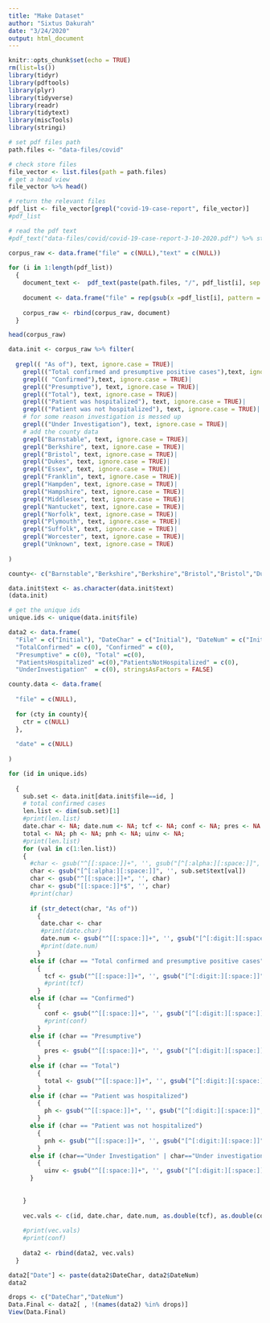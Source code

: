 ```yaml
---
title: "Make Dataset"
author: "Sixtus Dakurah"
date: "3/24/2020"
output: html_document
---
```


```r
knitr::opts_chunk$set(echo = TRUE)
rm(list=ls())
library(tidyr)
library(pdftools)
library(plyr)
library(tidyverse)
library(readr)
library(tidytext)
library(miscTools)
library(stringi)
```


```r
# set pdf files path
path.files <- "data-files/covid"

# check store files
file_vector <- list.files(path = path.files)
# get a head view
file_vector %>% head()
```

```r
# return the relevant files
pdf_list <- file_vector[grepl("covid-19-case-report", file_vector)]
#pdf_list
```

```r
# read the pdf text
#pdf_text("data-files/covid/covid-19-case-report-3-10-2020.pdf") %>% strsplit(split = "\n")
```

```r
corpus_raw <- data.frame("file" = c(NULL),"text" = c(NULL))
 
for (i in 1:length(pdf_list))
  {
    document_text <-  pdf_text(paste(path.files, "/", pdf_list[i], sep = "")) %>% readr::read_lines()
    
    document <- data.frame("file" = rep(gsub(x =pdf_list[i], pattern = ".pdf", replacement = ""), length(document_text) ), "text" =document_text)
  
    corpus_raw <- rbind(corpus_raw, document) 
  }
```

```r
head(corpus_raw)
```

```r
data.init <- corpus_raw %>% filter(
  
  grepl(( "As of"), text, ignore.case = TRUE)|
    grepl(("Total confirmed and presumptive positive cases"),text, ignore.case = TRUE)|
    grepl(( "Confirmed"),text, ignore.case = TRUE)|
    grepl(("Presumptive"), text, ignore.case = TRUE)|
    grepl(("Total"), text, ignore.case = TRUE)|
    grepl(("Patient was hospitalized"), text, ignore.case = TRUE)|
    grepl(("Patient was not hospitalized"), text, ignore.case = TRUE)|
    # for some reason investigation is messed up
    grepl(("Under Investigation"), text, ignore.case = TRUE)|
    # add the county data
    grepl("Barnstable", text, ignore.case = TRUE)| 
    grepl("Berkshire", text, ignore.case = TRUE)| 
    grepl("Bristol", text, ignore.case = TRUE)| 
    grepl("Dukes", text, ignore.case = TRUE)| 
    grepl("Essex", text, ignore.case = TRUE)| 
    grepl("Franklin", text, ignore.case = TRUE)| 
    grepl("Hampden", text, ignore.case = TRUE)| 
    grepl("Hampshire", text, ignore.case = TRUE)|
    grepl("Middlesex", text, ignore.case = TRUE)|
    grepl("Nantucket", text, ignore.case = TRUE)|
    grepl("Norfolk", text, ignore.case = TRUE)|
    grepl("Plymouth", text, ignore.case = TRUE)|
    grepl("Suffolk", text, ignore.case = TRUE)|
    grepl("Worcester", text, ignore.case = TRUE)|
    grepl("Unknown", text, ignore.case = TRUE)
  
)
```


```r
county<- c("Barnstable","Berkshire","Berkshire","Bristol","Bristol","Dukes","Essex","Franklin","Hampden","Hampshire","Middlesex","Nantucket","Nantucket","Norfolk","Plymouth","Suffolk","Worcester","Unknown")
```

```r
data.init$text <- as.character(data.init$text)
(data.init)
```

```r
# get the unique ids
unique.ids <- unique(data.init$file)

data2 <- data.frame(
  "File" = c("Initial"), "DateChar" = c("Initial"), "DateNum" = c("Initial"),
  "TotalConfirmed" = c(0), "Confirmed" = c(0), 
  "Presumptive" = c(0), "Total" =c(0),
  "PatientsHospitalized" =c(0),"PatientsNotHospitalized" = c(0),
  "UnderInvestigation"  = c(0), stringsAsFactors = FALSE)

county.data <- data.frame(
  
  "file" = c(NULL),
  
  for (cty in county){
    ctr = c(NULL)
  },
  
  "date" = c(NULL)
  
)

for (id in unique.ids)
  
  {
    sub.set <- data.init[data.init$file==id, ]
    # total confirmed cases
    len.list <- dim(sub.set)[1]
    #print(len.list)
    date.char <- NA; date.num <- NA; tcf <- NA; conf <- NA; pres <- NA
    total <- NA; ph <- NA; pnh <- NA; uinv <- NA;
    #print(len.list)
    for (val in c(1:len.list))
    {
      #char <- gsub("^[[:space:]]+", '', gsub("[^[:alpha:][:space:]]", '', sub.set$text[val])  )
      char <- gsub("[^[:alpha:][:space:]]", '', sub.set$text[val])
      char <- gsub("^[[:space:]]+", '', char)
      char <- gsub("[[:space:]]*$", '', char)
      #print(char)
      
      if (str_detect(char, "As of"))
        {
         date.char <- char
         #print(date.char)
         date.num <- gsub("^[[:space:]]+", '', gsub("[^[:digit:][:space:]]", '', sub.set$text[val]) )
         #print(date.num)
        }
      else if (char == "Total confirmed and presumptive positive cases" | char =="Confirmed Cases Reported")
        {
          tcf <- gsub("^[[:space:]]+", '', gsub("[^[:digit:][:space:]]", '', sub.set$text[val]) )
          #print(tcf)
        }
      else if (char == "Confirmed")
        {
          conf <- gsub("^[[:space:]]+", '', gsub("[^[:digit:][:space:]]", '', sub.set$text[val]) )
          #print(conf)
        }
      else if (char == "Presumptive")
        {
          pres <- gsub("^[[:space:]]+", '', gsub("[^[:digit:][:space:]]", '', sub.set$text[val]) )
        }
      else if (char == "Total")
        {
          total <- gsub("^[[:space:]]+", '', gsub("[^[:digit:][:space:]]", '', sub.set$text[val]) )
        }
      else if (char == "Patient was hospitalized")
        {
          ph <- gsub("^[[:space:]]+", '', gsub("[^[:digit:][:space:]]", '', sub.set$text[val]) )
        }
      else if (char == "Patient was not hospitalized")
        {
          pnh <- gsub("^[[:space:]]+", '', gsub("[^[:digit:][:space:]]", '', sub.set$text[val]) )
        }
      else if (char=="Under Investigation" | char=="Under investigation")
        {
          uinv <- gsub("^[[:space:]]+", '', gsub("[^[:digit:][:space:]]", '', sub.set$text[val]) )
      }
      
      
    }
    
    vec.vals <- c(id, date.char, date.num, as.double(tcf), as.double(conf), as.double(pres), as.double(total), as.double(ph), as.double(pnh), as.double(uinv) )
    
    #print(vec.vals)
    #print(conf)
    
    data2 <- rbind(data2, vec.vals)
  }
```

```r
data2["Date"] <- paste(data2$DateChar, data2$DateNum)
data2
```

```r
drops <- c("DateChar","DateNum")
Data.Final <- data2[ , !(names(data2) %in% drops)]
View(Data.Final)
```

